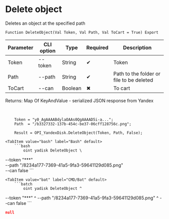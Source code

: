 ﻿---
sidebar_position: 4
---


# Delete object
 Deletes an object at the specified path



`Function DeleteObject(Val Token, Val Path, Val ToCart = True) Export`

  | Parameter | CLI option | Type | Required | Description |
  |-|-|-|-|-|
  | Token | --token | String | &#x2714; | Token |
  | Path | --path | String | &#x2714; | Path to the folder or file to be deleted |
  | ToCart | --can | Boolean | &#x2716; | To cart |

  
  Returns:  Map Of KeyAndValue - serialized JSON response from Yandex

<br/>




```bsl title="1C:Enterprise/OneScript code example"
    Token = "y0_AgAAAABdylaOAAs0QgAAAAD5i-a...";
    Path  = "/b3327332-137b-454c-be37-06cff128756c.png";

    Result = OPI_YandexDisk.DeleteObject(Token, Path, False);
```
 

 <Tabs>
  
    <TabItem value="bash" label="Bash" default>
        ```bash
            oint yadisk DeleteObject \
 --token "***" \
 --path "/8234a177-7369-41a5-9fa3-59641129d085.png" \
 --can false
        ```
    </TabItem>
  
    <TabItem value="bat" label="CMD/Bat" default>
        ```batch
            oint yadisk DeleteObject ^
 --token "***" ^
 --path "/8234a177-7369-41a5-9fa3-59641129d085.png" ^
 --can false
        ```
    </TabItem>
</Tabs>


```json title="Result"
null
```
